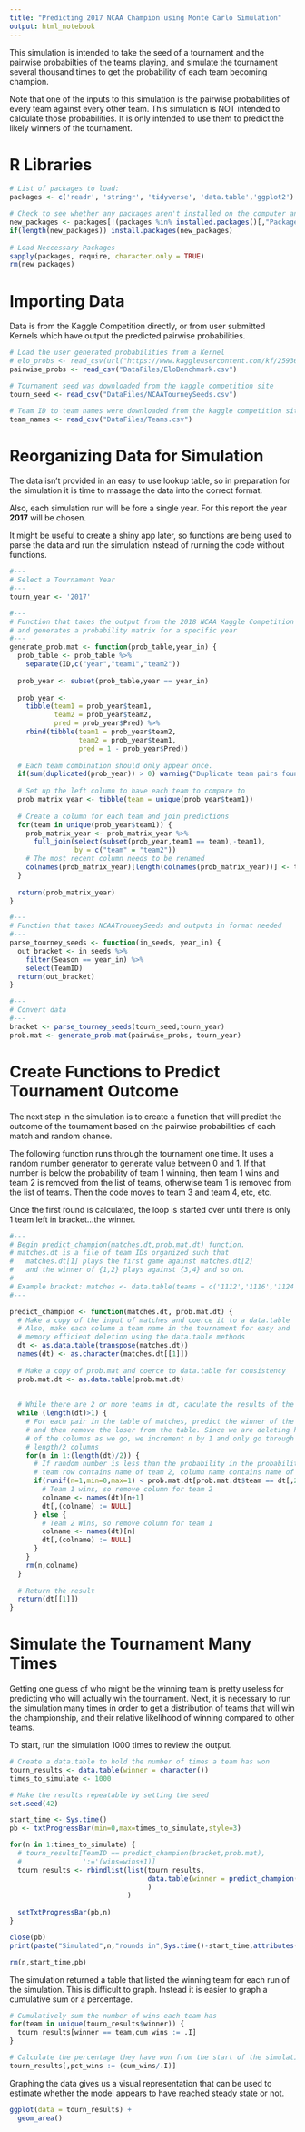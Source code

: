 ---
title: "Predicting 2017 NCAA Champion using Monte Carlo Simulation"
output: html_notebook
---

This simulation is intended to take the seed of a tournament and the pairwise probabilties of the teams playing, and simulate the tournament several thousand times to get the probability of each team becoming champion. 

Note that one of the inputs to this simulation is the pairwise probabilities of every team against every other team. This simulation is NOT intended to calculate those probabilities. It is only intended to use them to predict the likely winners of the tournament. 

# R Libraries

```{r message=FALSE, warning=FALSE, error=FALSE}
# List of packages to load:
packages <- c('readr', 'stringr', 'tidyverse', 'data.table','ggplot2')

# Check to see whether any packages aren't installed on the computer and install
new_packages <- packages[!(packages %in% installed.packages()[,"Package"])]
if(length(new_packages)) install.packages(new_packages)
  
# Load Neccessary Packages
sapply(packages, require, character.only = TRUE)
rm(new_packages)
```


# Importing Data

Data is from the Kaggle Competition directly, or from user submitted Kernels which have output the predicted pairwise probabilities.

```{r message=FALSE, warning=FALSE, error=FALSE}
# Load the user generated probabilities from a Kernel
# elo_probs <- read_csv(url("https://www.kaggleusercontent.com/kf/2593684/eyJhbGciOiJkaXIiLCJlbmMiOiJBMTI4Q0JDLUhTMjU2In0..jyN3-8es9ElgAMnGGr7ihQ.bG1HDZ36ahe4kJkt4GqX8-kCG8bm-OHWELhVzFalry3dQ56kSQtmoJcoYW4zPO18aJDFGQEUW9HqXwx14fvRHu79sy34Ek3vThY_wAsO7EdKsmAdOTlf_SpvU7Ahf5Lu1RcSpRy6Xb--MpzKIdFwkw.k2n5KyKDj2BI9T6HevzNJA/EloBenchmark.csv"))
pairwise_probs <- read_csv("DataFiles/EloBenchmark.csv")

# Tournament seed was downloaded from the kaggle competition site
tourn_seed <- read_csv("DataFiles/NCAATourneySeeds.csv")

# Team ID to team names were downloaded from the kaggle competition site
team_names <- read_csv("DataFiles/Teams.csv")
```

# Reorganizing Data for Simulation

The data isn't provided in an easy to use lookup table, so in preparation for the simulation it is time to massage the data into the correct format. 

Also, each simulation run will be fore a single year. For this report the year **2017** will be chosen.

It might be useful to create a shiny app later, so functions are being used to parse the data and run the simulation instead of running the code without functions.

```{r message=FALSE, warning=FALSE, error=FALSE}
#---
# Select a Tournament Year
#---
tourn_year <- '2017'

#---
# Function that takes the output from the 2018 NCAA Kaggle Competition
# and generates a probability matrix for a specific year
#---
generate_prob.mat <- function(prob_table,year_in) {
  prob_table <- prob_table %>%
    separate(ID,c("year","team1","team2"))
  
  prob_year <- subset(prob_table,year == year_in)
  
  prob_year <- 
    tibble(team1 = prob_year$team1, 
           team2 = prob_year$team2,
           pred = prob_year$Pred) %>% 
    rbind(tibble(team1 = prob_year$team2, 
                 team2 = prob_year$team1,
                 pred = 1 - prob_year$Pred))
  
  # Each team combination should only appear once. 
  if(sum(duplicated(prob_year)) > 0) warning("Duplicate team pairs found")
  
  # Set up the left column to have each team to compare to
  prob_matrix_year <- tibble(team = unique(prob_year$team1))
  
  # Create a column for each team and join predictions
  for(team in unique(prob_year$team1)) {
    prob_matrix_year <- prob_matrix_year %>%
      full_join(select(subset(prob_year,team1 == team),-team1), 
                by = c("team" = "team2"))
    # The most recent column needs to be renamed
    colnames(prob_matrix_year)[length(colnames(prob_matrix_year))] <- team
  }
  
  return(prob_matrix_year)
}

#---
# Function that takes NCAATrouneySeeds and outputs in format needed
#---
parse_tourney_seeds <- function(in_seeds, year_in) {
  out_bracket <- in_seeds %>% 
    filter(Season == year_in) %>%
    select(TeamID)
  return(out_bracket)
}

#---
# Convert data
#---
bracket <- parse_tourney_seeds(tourn_seed,tourn_year)
prob.mat <- generate_prob.mat(pairwise_probs, tourn_year)
```

# Create Functions to Predict Tournament Outcome

The next step in the simulation is to create a function that will predict the outcome of the tournament based on the pairwise probabilities of each match and random chance.

The following function runs through the tournament one time. It uses a random number generator to generate value between 0 and 1. If that number is below the probability of team 1 winning, then team 1 wins and team 2 is removed from the list of teams, otherwise team 1 is removed from the list of teams. Then the code moves to team 3 and team 4, etc, etc.

Once the first round is calculated, the loop is started over until there is only 1 team left in bracket...the winner.

```{r message=FALSE, warning=FALSE, error=FALSE}
#---
# Begin predict_champion(matches.dt,prob.mat.dt) function.
# matches.dt is a file of team IDs organized such that
#   matches.dt[1] plays the first game against matches.dt[2]
#   and the winner of {1,2} plays against {3,4} and so on.
#
# Example bracket: matches <- data.table(teams = c('1112','1116','1124','1137'))
#---

predict_champion <- function(matches.dt, prob.mat.dt) {
  # Make a copy of the input of matches and coerce it to a data.table
  # Also, make each column a team name in the tournament for easy and
  # memory efficient deletion using the data.table methods
  dt <- as.data.table(transpose(matches.dt))
  names(dt) <- as.character(matches.dt[[1]])
  
  # Make a copy of prob.mat and coerce to data.table for consistency
  prob.mat.dt <- as.data.table(prob.mat.dt)
  
  
  # While there are 2 or more teams in dt, caculate the results of the next round
  while (length(dt)>1) {
    # For each pair in the table of matches, predict the winner of the pair
    # and then remove the loser from the table. Since we are deleting half
    # of the columns as we go, we increment n by 1 and only go through
    # length/2 columns
    for(n in 1:(length(dt)/2)) {
      # If random number is less than the probability in the probability matrix where 
      # team row contains name of team 2, column name contains name of team 2]
      if(runif(n=1,min=0,max=1) < prob.mat.dt[prob.mat.dt$team == dt[,2][[1]],get(as.character(dt[,1][[1]]))]){
        # Team 1 wins, so remove column for team 2
        colname <- names(dt)[n+1]
        dt[,(colname) := NULL]
      } else {
        # Team 2 Wins, so remove column for team 1
        colname <- names(dt)[n]
        dt[,(colname) := NULL]
      }
    }
    rm(n,colname) 
  }
  
  # Return the result
  return(dt[[1]])
}
```

# Simulate the Tournament Many Times

Getting one guess of who might be the winning team is pretty useless for predicting who will actually win the tournament. Next, it is necessary to run the simulation many times in order to get a distribution of teams that will win the championship, and their relative likelihood of winning compared to other teams.

To start, run the simulation 1000 times to review the output.

```{r message=FALSE, warning=FALSE, error=FALSE}
# Create a data.table to hold the number of times a team has won
tourn_results <- data.table(winner = character())
times_to_simulate <- 1000

# Make the results repeatable by setting the seed
set.seed(42)

start_time <- Sys.time()
pb <- txtProgressBar(min=0,max=times_to_simulate,style=3)

for(n in 1:times_to_simulate) {
  # tourn_results[TeamID == predict_champion(bracket,prob.mat),
  #               ':='(wins=wins+1)]
  tourn_results <- rbindlist(list(tourn_results,
                                  data.table(winner = predict_champion(bracket,prob.mat))
                                  )
                             )
  
  setTxtProgressBar(pb,n)
}

close(pb)
print(paste("Simulated",n,"rounds in",Sys.time()-start_time,attributes(Sys.time() - start_time)$units))

rm(n,start_time,pb)

```

The simulation returned a table that listed the winning team for each run of the simulation. This is difficult to graph. Instead it is easier to graph a cumulative sum or a percentage. 

```{r message=FALSE, warning=FALSE, error=FALSE}
# Cumulatively sum the number of wins each team has
for(team in unique(tourn_results$winner)) {
  tourn_results[winner == team,cum_wins := .I]
}

# Calculate the percentage they have won from the start of the simulation
tourn_results[,pct_wins := (cum_wins/.I)]
```

Graphing the data gives us a visual representation that can be used to estimate whether the model appears to have reached steady state or not.

```{r message=FALSE, warning=FALSE, error=FALSE}
ggplot(data = tourn_results) +
  geom_area()
```